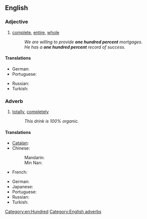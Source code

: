 ==English==

===Adjective===
{{en-adj|head=[[one]] [[hundred]] [[percent]]|-}}

# [[complete]], [[entire]], [[whole]]
#: ''We are willing to provide '''one hundred percent''' mortgages.''
#: ''He has a '''one hundred percent''' record of success.''

====Translations====
{{trans-top|complete, total}}
* German: {{t|de|hundertprozentig}}
* Portuguese: {{t-|pt|cem por cento}}
{{trans-mid}}
* Russian: {{t|ru|стопроцентный|tr=stoprocéntnyj|sc=Cyrl}}
* Turkish: {{t|tr|yüzde yüz}}
{{trans-bottom}}

===Adverb===
{{en-adv|head=[[one]] [[hundred]] [[percent]]|-}}

# [[totally]], [[completely]]
#: ''This drink is 100% organic.''

====Translations====
{{trans-top|completely, totally}}
* [[Catalan]]: {{t|ca|cent per cent}}
* Chinese:
*: Mandarin: {{t|zh|百分之百|tr=bǎifen zhi bǎi|sc=Hani}}
*: Min Nan: {{tø|nan|百分之百|tr=pah-hun chi pah|sc=Hans}}
* French: {{t|fr|cent pour cent}}
{{trans-mid}}
* German: {{t|de|einhundert Prozent}}
* Japanese: {{t|ja|百パーセント|tr=hyaku pāsento|sc=Jpan}}
* Portuguese: {{t-|pt|cem por cento}}
* Russian: {{t|ru|на сто процентов|tr=na sto procéntov|sc=Cyrl}}
* Turkish: {{t|tr|yüzde yüz}}
{{trans-bottom}}

[[Category:en:Hundred]]
[[Category:English adverbs]]